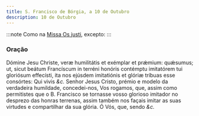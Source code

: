 ```yaml
---
title: S. Francisco de Bórgia, a 10 de Outubro
description: 10 de Outubro
---
```


:::note
Como na [Missa Os justi](/missal/comum/16abades), excepto:
:::

### Oração

<div class="grid grid-cols-2 gap-5">
  <span class="text-justify">
    Dómine Jesu Christe, veræ humilitátis et exémplar et prǽmium: quǽsumus; ut,
    sicut beátum Francíscum in terréni honóris contémptu imitatórem tui
    gloriósum effecísti, ita nos ejúsdem imitatiónis et glóriæ tríbuas esse
    consórtes: Qui vivis <em>&c.</em>
  </span>
  <span class="text-justify">
    Senhor Jesus Cristo, prémio e modelo da verdadeira humildade, concedei-nos,
    Vos rogamos, que, assim como permitistes que o B. Francisco se tornasse
    vosso glorioso imitador no desprezo das honras terrenas, assim também nos
    façais imitar as suas virtudes e compartilhar da sua glória. Ó Vós, que,
    sendo <em>&c.</em>
  </span>
</div>
